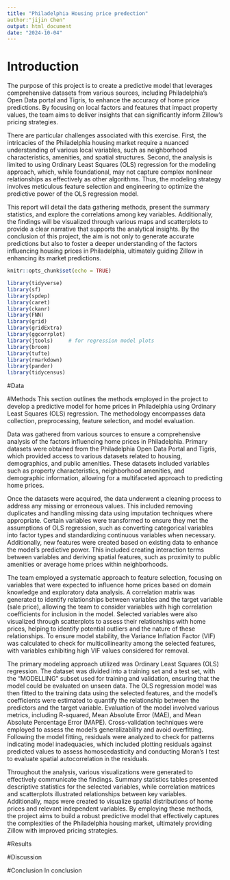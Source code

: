 ```yaml
---
title: "Philadelphia Housing price predection"
author:"jijin Chen"
output: html_document
date: "2024-10-04"
---
```

# Introduction

The purpose of this project is to create a predictive model that leverages comprehensive datasets from various sources, including Philadelphia’s Open Data portal and Tigris, to enhance the accuracy of home price predictions. By focusing on local factors and features that impact property values, the team aims to deliver insights that can significantly inform Zillow's pricing strategies.

There are particular challenges associated with this exercise. First, the intricacies of the Philadelphia housing market require a nuanced understanding of various local variables, such as neighborhood characteristics, amenities, and spatial structures. Second, the analysis is limited to using Ordinary Least Squares (OLS) regression for the modeling approach, which, while foundational, may not capture complex nonlinear relationships as effectively as other algorithms. Thus, the modeling strategy involves meticulous feature selection and engineering to optimize the predictive power of the OLS regression model.

This report will detail the data gathering methods, present the summary statistics, and explore the correlations among key variables. Additionally, the findings will be visualized through various maps and scatterplots to provide a clear narrative that supports the analytical insights. By the conclusion of this project, the aim is not only to generate accurate predictions but also to foster a deeper understanding of the factors influencing housing prices in Philadelphia, ultimately guiding Zillow in enhancing its market predictions.

```r
knitr::opts_chunk$set(echo = TRUE)

library(tidyverse)
library(sf)
library(spdep)
library(caret)
library(ckanr)
library(FNN)
library(grid)
library(gridExtra)
library(ggcorrplot)
library(jtools)     # for regression model plots
library(broom)
library(tufte)
library(rmarkdown)
library(pander)
library(tidycensus)

```

#Data


#Methods
This section outlines the methods employed in the project to develop a predictive model for home prices in Philadelphia using Ordinary Least Squares (OLS) regression. The methodology encompasses data collection, preprocessing, feature selection, and model evaluation.

Data was gathered from various sources to ensure a comprehensive analysis of the factors influencing home prices in Philadelphia. Primary datasets were obtained from the Philadelphia Open Data Portal and Tigris, which provided access to various datasets related to housing, demographics, and public amenities. These datasets included variables such as property characteristics, neighborhood amenities, and demographic information, allowing for a multifaceted approach to predicting home prices.

Once the datasets were acquired, the data underwent a cleaning process to address any missing or erroneous values. This included removing duplicates and handling missing data using imputation techniques where appropriate. Certain variables were transformed to ensure they met the assumptions of OLS regression, such as converting categorical variables into factor types and standardizing continuous variables when necessary. Additionally, new features were created based on existing data to enhance the model's predictive power. This included creating interaction terms between variables and deriving spatial features, such as proximity to public amenities or average home prices within neighborhoods.

The team employed a systematic approach to feature selection, focusing on variables that were expected to influence home prices based on domain knowledge and exploratory data analysis. A correlation matrix was generated to identify relationships between variables and the target variable (sale price), allowing the team to consider variables with high correlation coefficients for inclusion in the model. Selected variables were also visualized through scatterplots to assess their relationships with home prices, helping to identify potential outliers and the nature of these relationships. To ensure model stability, the Variance Inflation Factor (VIF) was calculated to check for multicollinearity among the selected features, with variables exhibiting high VIF values considered for removal.

The primary modeling approach utilized was Ordinary Least Squares (OLS) regression. The dataset was divided into a training set and a test set, with the "MODELLING" subset used for training and validation, ensuring that the model could be evaluated on unseen data. The OLS regression model was then fitted to the training data using the selected features, and the model's coefficients were estimated to quantify the relationship between the predictors and the target variable. Evaluation of the model involved various metrics, including R-squared, Mean Absolute Error (MAE), and Mean Absolute Percentage Error (MAPE). Cross-validation techniques were employed to assess the model's generalizability and avoid overfitting. Following the model fitting, residuals were analyzed to check for patterns indicating model inadequacies, which included plotting residuals against predicted values to assess homoscedasticity and conducting Moran’s I test to evaluate spatial autocorrelation in the residuals.

Throughout the analysis, various visualizations were generated to effectively communicate the findings. Summary statistics tables presented descriptive statistics for the selected variables, while correlation matrices and scatterplots illustrated relationships between key variables. Additionally, maps were created to visualize spatial distributions of home prices and relevant independent variables. By employing these methods, the project aims to build a robust predictive model that effectively captures the complexities of the Philadelphia housing market, ultimately providing Zillow with improved pricing strategies.

#Results


#Discussion


#Conclusion
In conclusion










